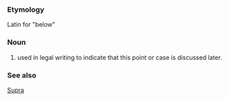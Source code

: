 

===Etymology===
Latin for "below"

===Noun===

# used in legal writing to indicate that this point or case is discussed later.

===See also===
[[Supra]]